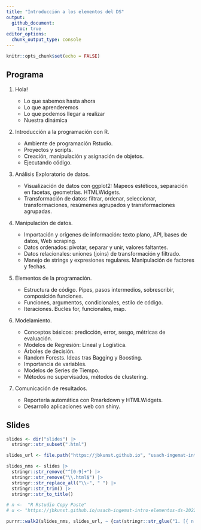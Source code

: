 ```yaml
---
title: "Introducción a los elementos del DS"
output:
  github_document:
    toc: true
editor_options: 
  chunk_output_type: console
---
```


```r
knitr::opts_chunk$set(echo = FALSE)
```

## Programa

1.  Hola!

    -   Lo que sabemos hasta ahora
    -   Lo que aprenderemos
    -   Lo que podemos llegar a realizar
    -   Nuestra dinámica

2.  Introducción a la programación con R.

    -   Ambiente de programación Rstudio.
    -   Proyectos y scripts.
    -   Creación, manipulación y asignación de objetos.
    -   Ejecutando código.

3.  Análisis Exploratorio de datos.

    -   Visualización de datos con ggplot2: Mapeos estéticos, separación en facetas, geometrías. HTMLWidgets.
    -   Transformación de datos: filtrar, ordenar, seleccionar, transformaciones, resúmenes agrupados y transformaciones agrupadas.

4.  Manipulación de datos.

    -   Importación y orígenes de información: texto plano, API, bases de datos, Web scraping.
    -   Datos ordenados: pivotar, separar y unir, valores faltantes.
    -   Datos relacionales: uniones (joins) de transformación y filtrado.
    -   Manejo de strings y expresiones regulares. Manipulación de factores y fechas.

5.  Elementos de la programación.

    -   Estructura de código. Pipes, pasos intermedios, sobrescribir, composición funciones. 
    -   Funciones, argumentos, condicionales, estilo de código.
    -   Iteraciones. Bucles for, funcionales, map.

6.  Modelamiento.

    -   Conceptos básicos: predicción, error, sesgo, métricas de evaluación.
    -   Modelos de Regresión: Lineal y Logística.
    -   Árboles de decisión.
    -   Random Forests. Ideas tras Bagging y Boosting.
    -   Importancia de variables.
    -   Modelos de Series de Tiempo.
    -   Métodos no supervisados, métodos de clustering.

7.  Comunicación de resultados.

    -   Reportería automática con Rmarkdown y HTMLWidgets.
    -   Desarrollo aplicaciones web con shiny.


## Slides

```r
slides <- dir("slides") |> 
  stringr::str_subset(".html")

slides_url <- file.path("https://jbkunst.github.io", "usach-ingemat-intro-elementos-ds-202201", "slides", slides)

slides_nms <- slides |> 
  stringr::str_remove("^[0-9]+") |> 
  stringr::str_remove("\\.html$") |> 
  stringr::str_replace_all("\\-", " ") |> 
  stringr::str_trim() |> 
  stringr::str_to_title()

# n <-  "R Rstudio Copy Paste"
# u <- "https://jbkunst.github.io/usach-ingemat-intro-elementos-ds-202201/01-R-Rstudio-copy-paste.html"

purrr::walk2(slides_nms, slides_url, ~ {cat(stringr::str_glue("1. [{ n }]({ u })", n = .x, u = .y)); cat("\n")})
```

